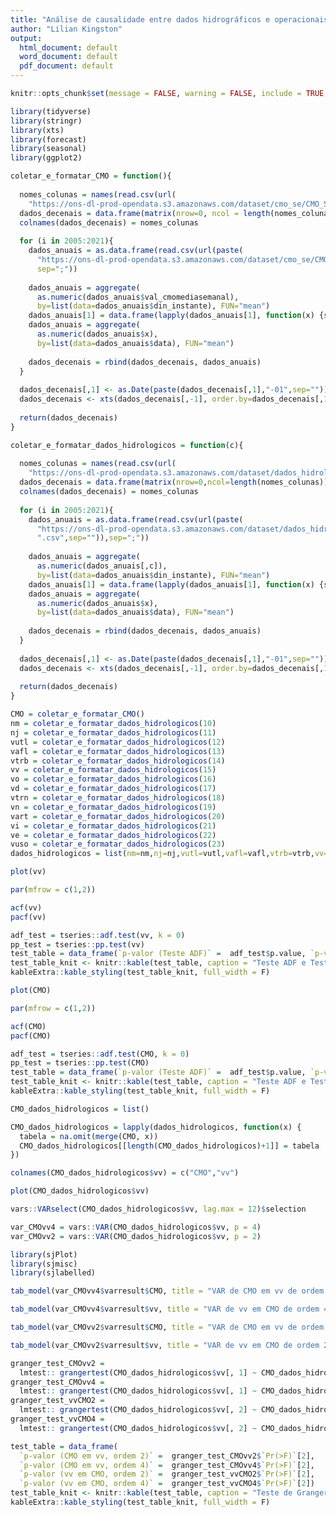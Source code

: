 ```yaml
---
title: "Análise de causalidade entre dados hidrográficos e operacionais da hidrelétricas brasileiras"
author: "Lilian Kingston"
output:
  html_document: default
  word_document: default
  pdf_document: default
---
```


```r
knitr::opts_chunk$set(message = FALSE, warning = FALSE, include = TRUE,echo = FALSE, warn = -1, digits = 3)

library(tidyverse)
library(stringr)
library(xts)
library(forecast)
library(seasonal)
library(ggplot2)

coletar_e_formatar_CMO = function(){
  
  nomes_colunas = names(read.csv(url(
    "https://ons-dl-prod-opendata.s3.amazonaws.com/dataset/cmo_se/CMO_SEMANAL_2011.csv"), sep = ";"))
  dados_decenais = data.frame(matrix(nrow=0, ncol = length(nomes_colunas))) 
  colnames(dados_decenais) = nomes_colunas
  
  for (i in 2005:2021){
    dados_anuais = as.data.frame(read.csv(url(paste(
      "https://ons-dl-prod-opendata.s3.amazonaws.com/dataset/cmo_se/CMO_SEMANAL_",i , ".csv", sep = "")),
      sep=";"))
    
    dados_anuais = aggregate(
      as.numeric(dados_anuais$val_cmomediasemanal), 
      by=list(data=dados_anuais$din_instante), FUN="mean")
    dados_anuais[1] = data.frame(lapply(dados_anuais[1], function(x) {str_sub(x,1,7)}))
    dados_anuais = aggregate(
      as.numeric(dados_anuais$x), 
      by=list(data=dados_anuais$data), FUN="mean")
    
    dados_decenais = rbind(dados_decenais, dados_anuais)
  }
  
  dados_decenais[,1] <- as.Date(paste(dados_decenais[,1],"-01",sep=""))
  dados_decenais <- xts(dados_decenais[,-1], order.by=dados_decenais[,1])
  
  return(dados_decenais)
}

coletar_e_formatar_dados_hidrologicos = function(c){
  
  nomes_colunas = names(read.csv(url(
    "https://ons-dl-prod-opendata.s3.amazonaws.com/dataset/dados_hidrologicos_di/DADOS_HIDROLOGICOS_RES_2022.csv"),sep = ";"))
  dados_decenais = data.frame(matrix(nrow=0,ncol=length(nomes_colunas))) 
  colnames(dados_decenais) = nomes_colunas
  
  for (i in 2005:2021){
    dados_anuais = as.data.frame(read.csv(url(paste(
      "https://ons-dl-prod-opendata.s3.amazonaws.com/dataset/dados_hidrologicos_di/DADOS_HIDROLOGICOS_RES_",i,
      ".csv",sep="")),sep=";"))
    
    dados_anuais = aggregate(
      as.numeric(dados_anuais[,c]), 
      by=list(data=dados_anuais$din_instante), FUN="mean")
    dados_anuais[1] = data.frame(lapply(dados_anuais[1], function(x) {str_sub(x,1,7)}))
    dados_anuais = aggregate(
      as.numeric(dados_anuais$x), 
      by=list(data=dados_anuais$data), FUN="mean")
    
    dados_decenais = rbind(dados_decenais, dados_anuais)
  }
  
  dados_decenais[,1] <- as.Date(paste(dados_decenais[,1],"-01",sep=""))
  dados_decenais <- xts(dados_decenais[,-1], order.by=dados_decenais[,1])
  
  return(dados_decenais)
}

```

```r

CMO = coletar_e_formatar_CMO()
nm = coletar_e_formatar_dados_hidrologicos(10)
nj = coletar_e_formatar_dados_hidrologicos(11)
vutl = coletar_e_formatar_dados_hidrologicos(12)
vafl = coletar_e_formatar_dados_hidrologicos(13)
vtrb = coletar_e_formatar_dados_hidrologicos(14)
vv = coletar_e_formatar_dados_hidrologicos(15)
vo = coletar_e_formatar_dados_hidrologicos(16)
vd = coletar_e_formatar_dados_hidrologicos(17)
vtrn = coletar_e_formatar_dados_hidrologicos(18)
vn = coletar_e_formatar_dados_hidrologicos(19)
vart = coletar_e_formatar_dados_hidrologicos(20)
vi = coletar_e_formatar_dados_hidrologicos(21)
ve = coletar_e_formatar_dados_hidrologicos(22)
vuso = coletar_e_formatar_dados_hidrologicos(23)
dados_hidrologicos = list(nm=nm,nj=nj,vutl=vutl,vafl=vafl,vtrb=vtrb,vv=vv,vo=vo,vd=vd,vtrn=vtrn,vn=vn,vart=vart,vi=vi,ve=ve,vuso=vuso)

```

```r

plot(vv)

```

```r

par(mfrow = c(1,2))

acf(vv)
pacf(vv)

```

```r
adf_test = tseries::adf.test(vv, k = 0)
pp_test = tseries::pp.test(vv)
test_table = data_frame(`p-valor (Teste ADF)` =  adf_test$p.value, `p-valor (Teste PP)` = pp_test$p.value)
test_table_knit <- knitr::kable(test_table, caption = "Teste ADF e Teste PP (vv)")
kableExtra::kable_styling(test_table_knit, full_width = F)
```

```r

plot(CMO)

```

```r

par(mfrow = c(1,2))

acf(CMO)
pacf(CMO)

```

```r
adf_test = tseries::adf.test(CMO, k = 0)
pp_test = tseries::pp.test(CMO)
test_table = data_frame(`p-valor (Teste ADF)` =  adf_test$p.value, `p-valor (Teste PP)` = pp_test$p.value)
test_table_knit <- knitr::kable(test_table, caption = "Teste ADF e Teste PP (CMO)")
kableExtra::kable_styling(test_table_knit, full_width = F)
```

```r

CMO_dados_hidrologicos = list()

CMO_dados_hidrologicos = lapply(dados_hidrologicos, function(x) {
  tabela = na.omit(merge(CMO, x))
  CMO_dados_hidrologicos[[length(CMO_dados_hidrologicos)+1]] = tabela
})

colnames(CMO_dados_hidrologicos$vv) = c("CMO","vv")

plot(CMO_dados_hidrologicos$vv)

```

```r
vars::VARselect(CMO_dados_hidrologicos$vv, lag.max = 12)$selection
```

```r
var_CMOvv4 = vars::VAR(CMO_dados_hidrologicos$vv, p = 4)
var_CMOvv2 = vars::VAR(CMO_dados_hidrologicos$vv, p = 2)

library(sjPlot)
library(sjmisc)
library(sjlabelled)
```

```r
tab_model(var_CMOvv4$varresult$CMO, title = "VAR de CMO em vv de ordem 4")
```
```r
tab_model(var_CMOvv4$varresult$vv, title = "VAR de vv em CMO de ordem 4")
```
```r
tab_model(var_CMOvv2$varresult$CMO, title = "VAR de CMO em vv de ordem 2")
```
```r
tab_model(var_CMOvv2$varresult$vv, title = "VAR de vv em CMO de ordem 2")
```

```r
granger_test_CMOvv2 = 
  lmtest:: grangertest(CMO_dados_hidrologicos$vv[, 1] ~ CMO_dados_hidrologicos$vv[, 2], order = 2)
granger_test_CMOvv4 = 
  lmtest:: grangertest(CMO_dados_hidrologicos$vv[, 1] ~ CMO_dados_hidrologicos$vv[, 2], order = 4)
granger_test_vvCMO2 = 
  lmtest:: grangertest(CMO_dados_hidrologicos$vv[, 2] ~ CMO_dados_hidrologicos$vv[, 1], order = 2)
granger_test_vvCMO4 = 
  lmtest:: grangertest(CMO_dados_hidrologicos$vv[, 2] ~ CMO_dados_hidrologicos$vv[, 1], order = 4)

test_table = data_frame(
  `p-valor (CMO em vv, ordem 2)` =  granger_test_CMOvv2$`Pr(>F)`[2],
  `p-valor (CMO em vv, ordem 4)` =  granger_test_CMOvv4$`Pr(>F)`[2],
  `p-valor (vv em CMO, ordem 2)` =  granger_test_vvCMO2$`Pr(>F)`[2],
  `p-valor (vv em CMO, ordem 4)` =  granger_test_vvCMO4$`Pr(>F)`[2])
test_table_knit <- knitr::kable(test_table, caption = "Teste de Granger")
kableExtra::kable_styling(test_table_knit, full_width = F)
```

